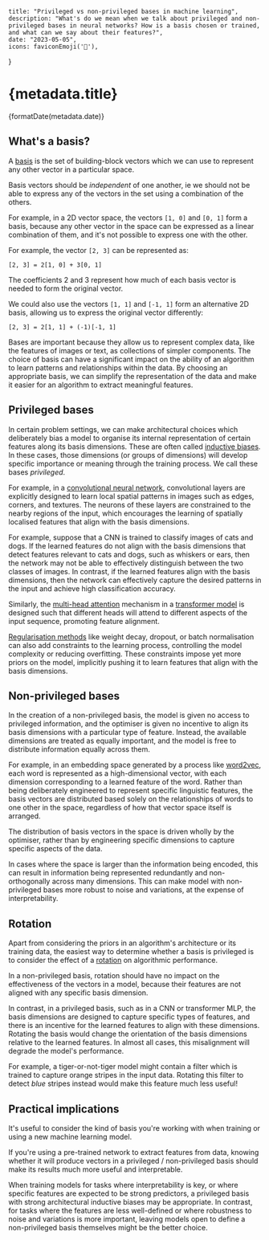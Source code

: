 
    title: "Privileged vs non-privileged bases in machine learning",
    description: "What's do we mean when we talk about privileged and non-privileged bases in neural networks? How is a basis chosen or trained, and what can we say about their features?",
    date: "2023-05-05",
    icons: faviconEmoji('🤴'),
}

# {metadata.title}

<time dateTime={metadata.date}>{formatDate(metadata.date)}</time>


## What's a basis?

A [basis](https://en.m.wikipedia.org/wiki/Basis_(linear_algebra)) is the set of building-block vectors which we can use to represent any other vector in a particular space.

Basis vectors should be _independent_ of one another, ie we should not be able to express any of the vectors in the set using a combination of the others.

For example, in a 2D vector space, the vectors `[1, 0]` and `[0, 1]` form a basis, because any other vector in the space can be expressed as a linear combination of them, and it's not possible to express one with the other.

For example, the vector `[2, 3]` can be represented as:

`[2, 3] = 2[1, 0] + 3[0, 1]`

The coefficients 2 and 3 represent how much of each basis vector is needed to form the original vector.

We could also use the vectors `[1, 1]` and `[-1, 1]` form an alternative 2D basis, allowing us to express the original vector differently:

`[2, 3] = 2[1, 1] + (-1)[-1, 1]`

Bases are important because they allow us to represent complex data, like the features of images or text, as collections of simpler components. The choice of basis can have a significant impact on the ability of an algorithm to learn patterns and relationships within the data. By choosing an appropriate basis, we can simplify the representation of the data and make it easier for an algorithm to extract meaningful features.

## Privileged bases

In certain problem settings, we can make architectural choices which deliberately bias a model to organise its internal representation of certain features along its basis dimensions. These are often called [inductive biases](https://en.wikipedia.org/wiki/Inductive_bias). In these cases, those dimensions (or groups of dimensions) will develop specific importance or meaning through the training process. We call these bases _privileged_.

For example, in a [convolutional neural network](https://en.wikipedia.org/wiki/Convolutional_neural_network), convolutional layers are explicitly designed to learn local spatial patterns in images such as edges, corners, and textures. The neurons of these layers are constrained to the nearby regions of the input, which encourages the learning of spatially localised features that align with the basis dimensions.

For example, suppose that a CNN is trained to classify images of cats and dogs. If the learned features do not align with the basis dimensions that detect features relevant to cats and dogs, such as whiskers or ears, then the network may not be able to effectively distinguish between the two classes of images. In contrast, if the learned features align with the basis dimensions, then the network can effectively capture the desired patterns in the input and achieve high classification accuracy.

Similarly, the [multi-head attention](https://en.wikipedia.org/wiki/Attention_(machine_learning)) mechanism in a [transformer model](https://en.wikipedia.org/wiki/Transformer_(machine_learning_model)) is designed such that different heads will attend to different aspects of the input sequence, promoting feature alignment.

[Regularisation methods](https://en.wikipedia.org/wiki/Regularization_(mathematics)) like weight decay, dropout, or batch normalisation can also add constraints to the learning process, controlling the model complexity or reducing overfitting. These constraints impose yet more priors on the model, implicitly pushing it to learn features that align with the basis dimensions.

## Non-privileged bases

In the creation of a non-privileged basis, the model is given no access to privileged information, and the optimiser is given no incentive to align its basis dimensions with a particular type of feature. Instead, the available dimensions are treated as equally important, and the model is free to distribute information equally across them.

For example, in an embedding space generated by a process like [word2vec](https://en.wikipedia.org/wiki/Word2vec), each word is represented as a high-dimensional vector, with each dimension corresponding to a learned feature of the word. Rather than being deliberately engineered to represent specific linguistic features, the basis vectors are distributed based solely on the relationships of words to one other in the space, regardless of how that vector space itself is arranged.

The distribution of basis vectors in the space is driven wholly by the optimiser, rather than by engineering specific dimensions to capture specific aspects of the data.

In cases where the space is larger than the information being encoded, this can result in information being represented redundantly and non-orthogonally across many dimensions. This can make model with non-privileged bases more robust to noise and variations, at the expense of interpretability.

## Rotation

Apart from considering the priors in an algorithm's architecture or its training data, the easiest way to determine whether a basis is privileged is to consider the effect of a [rotation](https://en.m.wikipedia.org/wiki/Rotation_(mathematics)) on algorithmic performance.

In a non-privileged basis, rotation should have no impact on the effectiveness of the vectors in a model, because their features are not aligned with any specific basis dimension.

In contrast, in a privileged basis, such as in a CNN or transformer MLP, the basis dimensions are designed to capture specific types of features, and there is an incentive for the learned features to align with these dimensions. Rotating the basis would change the orientation of the basis dimensions relative to the learned features. In almost all cases, this misalignment will degrade the model's performance.

For example, a tiger-or-not-tiger model might contain a filter which is trained to capture orange stripes in the input data. Rotating this filter to detect _blue_ stripes instead would make this feature much less useful!

## Practical implications

It's useful to consider the kind of basis you're working with when training or using a new machine learning model.

If you're using a pre-trained network to extract features from data, knowing whether it will produce vectors in a privileged / non-privileged basis should make its results much more useful and interpretable.

When training models for tasks where interpretability is key, or where specific features are expected to be strong predictors, a privileged basis with strong architectural inductive biases may be appropriate. In contrast, for tasks where the features are less well-defined or where robustness to noise and variations is more important, leaving models open to define a non-privileged basis themselves might be the better choice.
